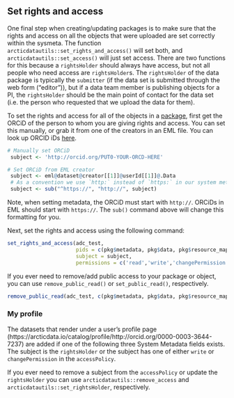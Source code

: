 ## Set rights and access

One final step when creating/updating packages is to make sure that the rights and access on all the objects that were uploaded are set correctly within the sysmeta. The function `arcticdatautils::set_rights_and_access()` will set both, and `arcticdatautils::set_access()` will just set access. There are two functions for this because a `rightsHolder` should always have access, but not all people who need access are `rightsHolder`s. The `rightsHolder` of the data package is typically the `submitter` (if the data set is submitted through the web form ("editor")), but if a data team member is publishing objects for a PI, the `rightsHolder` should be the main point of contact for the data set (i.e. the person who requested that we upload the data for them). 

To set the rights and access for all of the objects in a [package](#get-package-and-eml), first get the ORCiD of the person to whom you are giving rights and access. You can set this manually, or grab it from one of the creators in an EML file. You can look up ORCID iDs [here](https://orcid.org/orcid-search/search). 

```r
# Manually set ORCiD
 subject <- 'http://orcid.org/PUT0-YOUR-ORCD-HERE'

# Set ORCiD from EML creator
 subject <- eml@dataset@creator[[1]]@userId[[1]]@.Data
 # As a convention we use `http:` instead of `https:` in our system metadata
 subject <- sub("^https://", "http://", subject)
```

Note, when setting metadata, the ORCiD must start with `http://`. ORCiDs in EML should start with `https://`. The `sub()` command above will change this formatting for you.

Next, set the rights and access using the following command:

```r
set_rights_and_access(adc_test, 
                      pids = c(pkg$metadata, pkg$data, pkg$resource_map),
                      subject = subject,
                      permissions = c('read','write','changePermission'))
```

If you ever need to remove/add public access to your package or object, you can use `remove_public_read()` or `set_public_read()`, respectively.

```r
remove_public_read(adc_test, c(pkg$metadata, pkg$data, pkg$resource_map))
```

### My profile
The datasets that render under a user's profile page (https://arcticdata.io/catalog/profile/http://orcid.org/0000-0003-3644-7237) are added if one of the following three System Metadata fields exists.  The subject is the `rightsHolder` or the subject has one of either `write` or `changePermission` in the `accessPolicy`.  

If you ever need to remove a subject from the `accessPolicy` or update the `rightsHolder` you can use `arcticdatautils::remove_access` and `arcticdatautils::set_rightsHolder`, respectively. 
